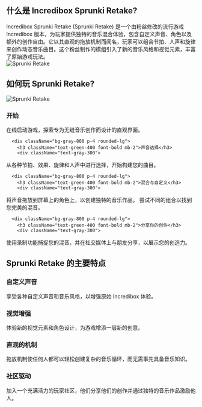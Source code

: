## 什么是 Incredibox Sprunki Retake?
<div className="flex flex-col md:flex-row items-center gap-8">
  <div className="w-full md:w-1/2 text-xl">
Incredibox Sprunki Retake (Sprunki Retake) 是一个由粉丝修改的流行游戏 Incredibox 版本，为玩家提供独特的音乐混合体验，包含自定义声音、角色以及额外的创作自由。它以其直观的拖放机制而闻名，玩家可以组合节拍、人声和旋律来创作动态音乐曲目。这个粉丝制作的模组引入了新的音乐风格和视觉元素，丰富了原始游戏玩法。
</div>
  <div className="w-full md:w-1/2 flex justify-center items-center">
<img 
      src="https://sprunkiretake.fun/game_screenshot.webp" 
      alt="Sprunki Retake" 
      className="w-4/5 h-auto"
    />
</div>
</div>

## 如何玩 Sprunki Retake?
<div className="flex flex-col md:flex-row items-center gap-8">
  <div className="w-full md:w-1/2">
<img 
      src="https://sprunkiretake.fun/game_screenshot.webp" 
      alt="Sprunki Retake" 
      className="w-4/5 h-auto mx-auto"
    />
</div>
  <div className="w-full md:w-1/2">
    <div className="grid grid-cols-1 gap-4 mt-0">
      <div className="bg-gray-800 p-4 rounded-lg">
        <h3 className="text-green-400 font-bold mb-2">开始</h3>
        <div className="text-gray-300">
在线启动游戏，探索专为无缝音乐创作而设计的直观界面。
</div>
      </div>

      <div className="bg-gray-800 p-4 rounded-lg">
        <h3 className="text-green-400 font-bold mb-2">声音选择</h3>
        <div className="text-gray-300">
从各种节拍、效果、旋律和人声中进行选择，开始构建您的曲目。
</div>
      </div>

      <div className="bg-gray-800 p-4 rounded-lg">
        <h3 className="text-green-400 font-bold mb-2">混合与自定义</h3>
        <div className="text-gray-300">
将声音拖放到屏幕上的角色上，以创建独特的音乐作品。 尝试不同的组合以找到您完美的混音。
</div>
      </div>

      <div className="bg-gray-800 p-4 rounded-lg">
        <h3 className="text-green-400 font-bold mb-2">分享你的创作</h3>
        <div className="text-gray-300">
使用录制功能捕捉您的混音，并在社交媒体上与朋友分享，以展示您的创造力。
</div>
      </div>
    </div>
  </div>
</div>

## Sprunki Retake 的主要特点
<div className="grid grid-cols-1 md:grid-cols-2 gap-4">
  <div className="bg-gray-800 p-4 rounded-lg">
    <h3 className="text-green-400 font-bold mb-2">自定义声音</h3>
    <div className="text-gray-300">
享受各种自定义声音和音乐风格，以增强原始 Incredibox 体验。
</div>
  </div>

  <div className="bg-gray-800 p-4 rounded-lg">
    <h3 className="text-green-400 font-bold mb-2">视觉增强</h3>
    <div className="text-gray-300">
体验新的视觉元素和角色设计，为游戏增添一层新的创意。
</div>
  </div>

  <div className="bg-gray-800 p-4 rounded-lg">
    <h3 className="text-green-400 font-bold mb-2">直观的机制</h3>
    <div className="text-gray-300">
拖放机制使任何人都可以轻松创建复杂的音乐循环，而无需事先具备音乐知识。
</div>
  </div>

  <div className="bg-gray-800 p-4 rounded-lg">
    <h3 className="text-green-400 font-bold mb-2">社区驱动</h3>
    <div className="text-gray-300">
加入一个充满活力的玩家社区，他们分享他们的创作并通过独特的音乐作品激励他人。
</div>
  </div>
</div>